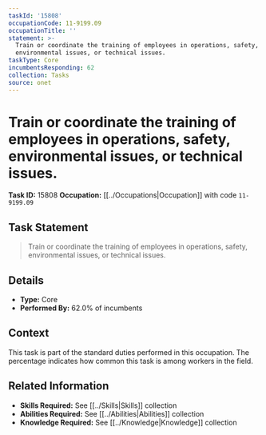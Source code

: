```yaml
---
taskId: '15808'
occupationCode: 11-9199.09
occupationTitle: ''
statement: >-
  Train or coordinate the training of employees in operations, safety,
  environmental issues, or technical issues.
taskType: Core
incumbentsResponding: 62
collection: Tasks
source: onet
---
```

# Train or coordinate the training of employees in operations, safety, environmental issues, or technical issues.

**Task ID:** 15808
**Occupation:** [[../Occupations|Occupation]] with code `11-9199.09`

## Task Statement

> Train or coordinate the training of employees in operations, safety, environmental issues, or technical issues.

## Details

- **Type:** Core
- **Performed By:** 62.0% of incumbents

## Context

This task is part of the standard duties performed in this occupation. The percentage indicates how common this task is among workers in the field.

## Related Information

- **Skills Required:** See [[../Skills|Skills]] collection
- **Abilities Required:** See [[../Abilities|Abilities]] collection
- **Knowledge Required:** See [[../Knowledge|Knowledge]] collection
